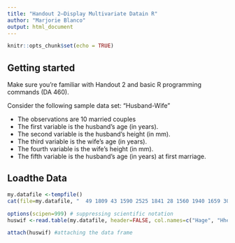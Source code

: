 ```yaml
---
title: "Handout 2–Display Multivariate Datain R"
author: "Marjorie Blanco"
output: html_document
---
```


```r
knitr::opts_chunk$set(echo = TRUE)
```

## Getting started

Make sure you’re familiar with Handout 2 and basic R programming commands (DA 460).

Consider the following sample data set: “Husband-Wife”

- The observations are 10 married couples
- The first variable is the husband's age (in years).
- The second variable is the husband's height (in mm).
- The third variable is the wife's age (in years).
- The fourth variable is the wife’s height (in mm).
- The fifth variable is the husband's age (in years) at first marriage.

## Loadthe Data

```r
my.datafile <-tempfile()
cat(file=my.datafile, "  49 1809 43 1590 2525 1841 28 1560 1940 1659 30 1620 3852 1779 57 1540 2658 1616 52 1420 3032 1695 27 1660 2343 1730 52 1610 3347 1740 43 1580 2631 1685 23 1610 2626 1735 25 1590 23", sep=" ")

options(scipen=999) # suppressing scientific notation
huswif <-read.table(my.datafile, header=FALSE, col.names=c("Hage", "Hheight", "Wage", "Wheight", "Hagefm"), sep = " ")

attach(huswif) #attaching the data frame
```

